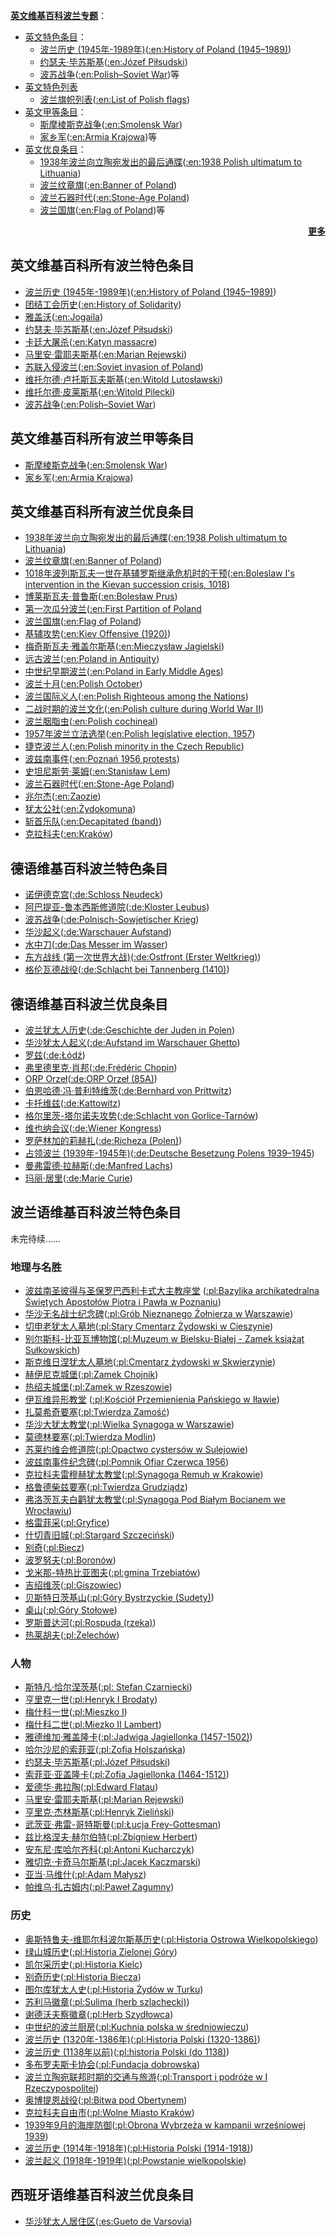 '''[[:en:Portal:Poland|英文维基百科波兰专题]]'''：
*[[:en:Category:FA-Class_Poland-related_articles|英文特色条目]]：
**[[波兰历史_(1945年-1989年)|波兰历史 (1945年-1989年)]]([[:en:History_of_Poland_(1945–1989)|:en:History of Poland (1945–1989)]])
**[[约瑟夫·毕苏斯基|约瑟夫·毕苏斯基]]([[:en:Józef_Piłsudski|:en:Józef Piłsudski]])
**[[波苏战争|波苏战争]]([[:en:Polish–Soviet_War|:en:Polish–Soviet War]])等
*[[:en:FL-Class_Poland-related_articles|英文特色列表]]
**[[波兰旗帜列表|波兰旗帜列表]]([[:en:List_of_Polish_flags|:en:List of Polish flags]])
*[[:en:Category:A-Class_Poland-related_articles|英文甲等条目]]：
**[[斯摩棱斯克战争|斯摩棱斯克战争]]([[:en:Smolensk_War|:en:Smolensk War]])
**[[家乡军|家乡军]]([[:en:Armia_Krajowa|:en:Armia Krajowa]])等
*[[:en:Category:GA-Class_Poland-related_articles|英文优良条目]]：
**[[1938年波兰向立陶宛发出的最后通牒|1938年波兰向立陶宛发出的最后通牒]]([[:en:1938_Polish_ultimatum_to_Lithuania|:en:1938 Polish ultimatum to Lithuania]])
**[[波兰纹章旗|波兰纹章旗]]([[:en:Banner_of_Poland|:en:Banner of Poland]])
**[[波兰石器时代|波兰石器时代]]([[:en:Stone-Age_Poland|:en:Stone-Age Poland]])
**[[波兰国旗|波兰国旗]]([[:en:Flag_of_Poland|:en:Flag of Poland]])等<div align="right" class="noprint">'''[[Portal:波兰/同行高标#英文维基百科所有波兰特色条目|更多]]'''</div>
<noinclude>

==英文维基百科所有波兰特色条目==
*[[波兰历史_(1945年-1989年)|波兰历史 (1945年-1989年)]]([[:en:History_of_Poland_(1945–1989)|:en:History of Poland (1945–1989)]]) 
*[[团结工会历史|团结工会历史]]([[:en:History_of_Solidarity|:en:History of Solidarity]])
*[[雅盖沃|雅盖沃]]([[:en:Jogaila|:en:Jogaila]])
*[[约瑟夫·毕苏斯基|约瑟夫·毕苏斯基]]([[:en:Józef_Piłsudski|:en:Józef Piłsudski]])
*[[卡廷大屠杀|卡廷大屠杀]]([[:en:Katyn_massacre|:en:Katyn massacre]])
*[[马里安·雷耶夫斯基|马里安·雷耶夫斯基]]([[:en:Marian_Rejewski|:en:Marian Rejewski]])
*[[苏联入侵波兰|苏联入侵波兰]]([[:en:Soviet_invasion_of_Poland|:en:Soviet invasion of Poland]])
*[[维托尔德·卢托斯瓦夫斯基|维托尔德·卢托斯瓦夫斯基]]([[:en:Witold_Lutosławski|:en:Witold Lutosławski]])
*[[维托尔德·皮莱斯基|维托尔德·皮莱斯基]]([[:en:Witold_Pilecki|:en:Witold Pilecki]])
*[[波苏战争|波苏战争]]([[:en:Polish–Soviet_War|:en:Polish–Soviet War]])
==英文维基百科所有波兰甲等条目==
*[[斯摩棱斯克战争|斯摩棱斯克战争]]([[:en:Smolensk_War|:en:Smolensk War]])
*[[家乡军|家乡军]]([[:en:Armia_Krajowa|:en:Armia Krajowa]])
==英文维基百科所有波兰优良条目==
*[[1938年波兰向立陶宛发出的最后通牒|1938年波兰向立陶宛发出的最后通牒]]([[:en:1938_Polish_ultimatum_to_Lithuania|:en:1938 Polish ultimatum to Lithuania]])
*[[波兰纹章旗|波兰纹章旗]]([[:en:Banner_of_Poland|:en:Banner of Poland]])
*[[1018年波列斯瓦夫一世在基辅罗斯继承危机时的干预|1018年波列斯瓦夫一世在基辅罗斯继承危机时的干预]]([[:en:Boleslaw_I's_intervention_in_the_Kievan_succession_crisis,_1018|:en:Boleslaw I's intervention in the Kievan succession crisis, 1018]])
*[[博莱斯瓦夫·普鲁斯|博莱斯瓦夫·普鲁斯]]([[:en:Bolesław_Prus|:en:Bolesław Prus]])
*[[第一次瓜分波兰|第一次瓜分波兰]]([[:en:First_Partition_of_Poland|:en:First Partition of Poland]]
*[[波兰国旗|波兰国旗]]([[:en:Flag_of_Poland|:en:Flag of Poland]])
*[[基辅攻势|基辅攻势]]([[:en:Kiev_Offensive_(1920)|:en:Kiev Offensive (1920)]])
*[[梅奇斯瓦夫·雅盖尔斯基|梅奇斯瓦夫·雅盖尔斯基]]([[:en:Mieczysław_Jagielski|:en:Mieczysław Jagielski]])
*[[远古波兰|远古波兰]]([[:en:Poland_in_Antiquity|:en:Poland in Antiquity]])
*[[中世纪早期波兰|中世纪早期波兰]]([[:en:Poland_in_Early_Middle_Ages|:en:Poland in Early Middle Ages]])
*[[波兰十月|波兰十月]]([[:en:Polish_October|:en:Polish October]])
*[[波兰国际义人|波兰国际义人]]([[:en:Polish_Righteous_among_the_Nations|:en:Polish Righteous among the Nations]])
*[[二战时期的波兰文化|二战时期的波兰文化]]([[:en:Polish_culture_during_World_War_II|:en:Polish culture during World War II]])
*[[波兰胭脂虫|波兰胭脂虫]]([[:en:Polish_cochineal|:en:Polish cochineal]])
*[[1957年波兰立法选举|1957年波兰立法选举]]([[:en:Polish_legislative_election,_1957|:en:Polish legislative election, 1957]])
*[[捷克波兰人|捷克波兰人]]([[:en:Polish_minority_in_the_Czech_Republic|:en:Polish minority in the Czech Republic]])
*[[波兹南事件|波兹南事件]]([[:en:Poznań_1956_protests|:en:Poznań 1956 protests]])
*[[史坦尼斯劳·莱姆|史坦尼斯劳·莱姆]]([[:en:Stanisław_Lem|:en:Stanisław Lem]])
*[[波兰石器时代|波兰石器时代]]([[:en:Stone-Age_Poland|:en:Stone-Age Poland]])
*[[兆尔杰|兆尔杰]]([[:en:Zaozie|:en:Zaozie]])
*[[犹太公社|犹太公社]]([[:en:Żydokomuna|:en:Żydokomuna]])
*[[斩首乐队|斩首乐队]]([[:en:Decapitated_(band)|:en:Decapitated (band)]])
*[[克拉科夫|克拉科夫]]([[:en:Kraków|:en:Kraków]])
==德语维基百科波兰特色条目==
*[[诺伊德克宫|诺伊德克宫]]([[:de:Schloss_Neudeck|:de:Schloss Neudeck]])
*[[阿巴提亚-鲁本西斯修道院|阿巴提亚-鲁本西斯修道院]]([[:de:Kloster_Leubus|:de:Kloster Leubus]])
*[[波苏战争|波苏战争]]([[:de:Polnisch-Sowjetischer_Krieg|:de:Polnisch-Sowjetischer Krieg]])
*[[华沙起义|华沙起义]]([[:de:Warschauer_Aufstand|:de:Warschauer Aufstand]])
*[[水中刀|水中刀]]([[:de:Das_Messer_im_Wasser|:de:Das Messer im Wasser]])
*[[东方战线_(第一次世界大战)|东方战线 (第一次世界大战)]]([[:de:Ostfront_(Erster_Weltkrieg)|:de:Ostfront (Erster Weltkrieg)]])
*[[格伦瓦德之战|格伦瓦德战役]]([[:de:Schlacht_bei_Tannenberg_(1410)|:de:Schlacht bei Tannenberg (1410)]])
==德语维基百科波兰优良条目==
*[[波兰犹太人历史|波兰犹太人历史]]([[:de:Geschichte_der_Juden_in_Polen|:de:Geschichte der Juden in Polen]])
*[[华沙犹太人起义|华沙犹太人起义]]([[:de:Aufstand_im_Warschauer_Ghetto|:de:Aufstand im Warschauer Ghetto]])
*[[罗兹|罗兹]]([[:de:Łódź|:de:Łódź]])
*[[弗里德里克·肖邦|弗里德里克·肖邦]]([[:de:Frédéric_Chopin|:de:Frédéric Chopin]])
*[[ORP_Orzeł|ORP Orzeł]]([[:de:ORP_Orzeł_(85A)|:de:ORP Orzeł (85A)]])
*[[伯恩哈德·冯·普利特维茨|伯恩哈德·冯·普利特维茨]]([[:de:Bernhard_von_Prittwitz|:de:Bernhard von Prittwitz]])
*[[卡托维兹|卡托维兹]]([[:de:Kattowitz|:de:Kattowitz]])
*[[格尔里茨-塔尔诺夫攻势|格尔里茨-塔尔诺夫攻势]]([[:de:Schlacht_von_Gorlice-Tarnów|:de:Schlacht von Gorlice-Tarnów]])
*[[维也纳会议|维也纳会议]]([[:de:Wiener_Kongress|:de:Wiener Kongress]])
*[[罗萨林加的莉赫扎|罗萨林加的莉赫扎]]([[:de:Richeza_(Polen)|:de:Richeza (Polen)]])
*[[占领波兰_(1939年-1945年)|占领波兰 (1939年-1945年)]]([[:de:Deutsche_Besetzung_Polens_1939–1945|:de:Deutsche Besetzung Polens 1939–1945]])
*[[曼弗雷德·拉赫斯|曼弗雷德·拉赫斯]]([[:de:Manfred_Lachs|:de:Manfred Lachs]])
*[[玛丽·居里|玛丽·居里]]([[:de:Marie_Curie|:de:Marie Curie]])
==波兰语维基百科波兰特色条目==
未完待续……
===地理与名胜===
*[[波兹南圣彼得与圣保罗巴西利卡式大主教座堂|波兹南圣彼得与圣保罗巴西利卡式大主教座堂]]<!--可能有误，需改之-->([[:pl:Bazylika_archikatedralna_Świętych_Apostołów_Piotra_i_Pawła_w_Poznaniu|:pl:Bazylika archikatedralna Świętych Apostołów Piotra i Pawła w Poznaniu]])
*[[华沙无名战士纪念碑|华沙无名战士纪念碑]]([[:pl:Grób_Nieznanego_Żołnierza_w_Warszawie|:pl:Grób Nieznanego Żołnierza w Warszawie]])
*[[切申老犹太人墓地|切申老犹太人墓地]]([[:pl:Stary_Cmentarz_Żydowski_w_Cieszynie|:pl:Stary Cmentarz Żydowski w Cieszynie]])
*[[别尔斯科-比亚瓦博物馆|别尔斯科-比亚瓦博物馆]]([[:pl:Muzeum_w_Bielsku-Białej_-_Zamek_książąt_Sułkowskich|:pl:Muzeum w Bielsku-Białej - Zamek książąt Sułkowskich]])
*[[斯克维日涅犹太人墓地|斯克维日涅犹太人墓地]]([[:pl:Cmentarz_żydowski_w_Skwierzynie|:pl:Cmentarz żydowski w Skwierzynie]])
*[[赫伊尼克城堡|赫伊尼克城堡]]([[:pl:Zamek_Chojnik|:pl:Zamek Chojnik]])
*[[热绍夫城堡|热绍夫城堡]]([[:pl:Zamek_w_Rzeszowie|:pl:Zamek w Rzeszowie]])
*[[伊瓦维异形教堂|伊瓦维异形教堂]]<!--可能有误-->([[:pl:Kościół_Przemienienia_Pańskiego_w_Iławie|:pl:Kościół Przemienienia Pańskiego w Iławie]])
*[[扎莫希奇要塞|扎莫希奇要塞]]([[:pl:Twierdza_Zamość|:pl:Twierdza Zamość]])
*[[华沙大犹太教堂|华沙大犹太教堂]]([[:pl:Wielka_Synagoga_w_Warszawie|:pl:Wielka Synagoga w Warszawie]])
*[[莫德林要塞|莫德林要塞]]([[:pl:Twierdza_Modlin|:pl:Twierdza Modlin]])
*[[苏莱约维会修道院|苏莱约维会修道院]]([[:pl:Opactwo_cystersów_w_Sulejowie|:pl:Opactwo cystersów w Sulejowie]])
*[[波兹南事件纪念碑|波兹南事件纪念碑]]([[:pl:Pomnik_Ofiar_Czerwca_1956|:pl:Pomnik Ofiar Czerwca 1956]])
*[[克拉科夫雷穆赫犹太教堂|克拉科夫雷穆赫犹太教堂]]([[:pl:Synagoga_Remuh_w_Krakowie|:pl:Synagoga Remuh w Krakowie]])
*[[格鲁德柴兹要塞|格鲁德柴兹要塞]]([[:pl:Twierdza_Grudziądz|:pl:Twierdza Grudziądz]])
*[[弗洛茨瓦夫白鹳犹太教堂|弗洛茨瓦夫白鹳犹太教堂]]([[:pl:Synagoga_Pod_Białym_Bocianem_we_Wrocławiu|:pl:Synagoga Pod Białym Bocianem we Wrocławiu]])
*[[格雷菲采|格雷菲采]]([[:pl:Gryfice|:pl:Gryfice]])
*[[什切青旧城|什切青旧城]]([[:pl:Stargard_Szczeciński|:pl:Stargard Szczeciński]])
*[[别奇|别奇]]([[:pl:Biecz|:pl:Biecz]])
*[[波罗努夫|波罗努夫]]([[:pl:Boronów|:pl:Boronów]])
*[[戈米那-特热比亚图夫|戈米那-特热比亚图夫]]([[:pl:gmina_Trzebiatów|:pl:gmina Trzebiatów]])
*[[吉绍维茨|吉绍维茨]]([[:pl:Giszowiec|:pl:Giszowiec]])
*[[贝斯特日茨基山|贝斯特日茨基山]]([[:pl:Góry_Bystrzyckie_(Sudety)|:pl:Góry Bystrzyckie (Sudety)]])
*[[桌山|桌山]]([[:pl:Góry_Stołowe|:pl:Góry Stołowe]])
*[[罗斯普达河|罗斯普达河]]([[:pl:Rospuda_(rzeka)|:pl:Rospuda (rzeka)]])
*[[热莱胡夫|热莱胡夫]]([[:pl:Żelechów|:pl:Żelechów]])

===人物===
*[[斯特凡·恰尔涅茨基|斯特凡·恰尔涅茨基]]([[:pl:_Stefan_Czarniecki|:pl: Stefan Czarniecki]])
*[[亨里克一世|亨里克一世]]([[:pl:Henryk_I_Brodaty|:pl:Henryk I Brodaty]])
*[[梅什科一世|梅什科一世]]([[:pl:Mieszko_I|:pl:Mieszko I]])
*[[梅什科二世|梅什科二世]]([[:pl:Miezko_II_Lambert|:pl:Miezko II Lambert]])
*[[雅德维加·雅盖隆卡|雅德维加·雅盖隆卡]]([[:pl:Jadwiga_Jagiellonka_(1457-1502)|:pl:Jadwiga Jagiellonka (1457-1502)]])
*[[哈尔沙尼的索菲亚|哈尔沙尼的索菲亚]]([[:pl:Zofia_Holszańska|:pl:Zofia Holszańska]])
*[[约瑟夫·毕苏斯基|约瑟夫·毕苏斯基]]([[:pl:Józef_Piłsudski|:pl:Józef Piłsudski]])
*[[索菲亚·亚盖隆卡|索菲亚·亚盖隆卡]]([[:pl:Zofia_Jagiellonka_(1464-1512)|:pl:Zofia Jagiellonka (1464-1512)]])
*[[爱德华·弗拉陶|爱德华·弗拉陶]]([[:pl:Edward_Flatau|:pl:Edward Flatau]])
*[[马里安·雷耶夫斯基|马里安·雷耶夫斯基]]([[:pl:Marian_Rejewski|:pl:Marian Rejewski]])
*[[亨里克·杰林斯基|亨里克·杰林斯基]]([[:pl:Henryk_Zieliński|:pl:Henryk Zieliński]])
*[[武茨亚·弗雷-哥特斯曼|武茨亚·弗雷-哥特斯曼]]([[:pl:Łucja_Frey-Gottesman|:pl:Łucja Frey-Gottesman]])
*[[兹比格涅夫·赫尔伯特|兹比格涅夫·赫尔伯特]]([[:pl:Zbigniew_Herbert|:pl:Zbigniew Herbert]])
*[[安东尼·库哈尔齐科|安东尼·库哈尔齐科]]([[:pl:Antoni_Kucharczyk|:pl:Antoni Kucharczyk]])
*[[雅切克·卡奇马尔斯基|雅切克·卡奇马尔斯基]]([[:pl:Jacek_Kaczmarski|:pl:Jacek Kaczmarski]]) 
*[[亚当·马维什|亚当·马维什]]([[:pl:Adam_Małysz|:pl:Adam Małysz]])
*[[帕维乌·扎古姆内|帕维乌·扎古姆内]]([[:pl:Paweł_Zagumny|:pl:Paweł Zagumny]])
===历史===
*[[奥斯特鲁夫-维耶尔科波尔斯基历史|奥斯特鲁夫-维耶尔科波尔斯基历史]]([[:pl:Historia_Ostrowa_Wielkopolskiego|:pl:Historia Ostrowa Wielkopolskiego]])
*[[绿山城历史|绿山城历史]]([[:pl:Historia_Zielonej_Góry|:pl:Historia Zielonej Góry]])
*[[凯尔采历史|凯尔采历史]]([[:pl:Historia_Kielc|:pl:Historia Kielc]])
*[[别奇历史|别奇历史]]([[:pl:Historia_Biecza|:pl:Historia Biecza]])
*[[图尔库犹太人史|图尔库犹太人史]]([[:pl:Historia_Żydów_w_Turku|:pl:Historia Żydów w Turku]])
*[[苏利马徽章|苏利马徽章]]([[:pl:Sulima_(herb_szlachecki)|:pl:Sulima (herb szlachecki)]])
*[[谢德沃夫察徽章|谢德沃夫察徽章]]([[:pl:Herb_Szydłowca|:pl:Herb Szydłowca]])
*[[中世纪的波兰厨房|中世纪的波兰厨房]]([[:pl:Kuchnia_polska_w_średniowieczu|:pl:Kuchnia polska w średniowieczu]])
*[[波兰历史_(1320年-1386年)|波兰历史 (1320年-1386年)]]([[:pl:Historia_Polski_(1320-1386)|:pl:Historia Polski (1320-1386)]])
*[[波兰历史_(1138年以前)|波兰历史 (1138年以前)]]([[:pl:historia_Polski_(do_1138)|:pl:historia Polski (do 1138)]])
*[[多布罗夫斯卡协会|多布罗夫斯卡协会]]([[:pl:Fundacja_dobrowska|:pl:Fundacja dobrowska]])
*[[波兰立陶宛联邦时期的交通与旅游|波兰立陶宛联邦时期的交通与旅游]]([[:pl:Transport_i_podróże_w_I_Rzeczypospolitej|:pl:Transport i podróże w I Rzeczypospolitej]])
*[[奥博提恩战役|奥博提恩战役]]([[:pl:Bitwa_pod_Obertynem|:pl:Bitwa pod Obertynem]])
*[[克拉科夫自由市|克拉科夫自由市]]([[:pl:Wolne_Miasto_Kraków|:pl:Wolne Miasto Kraków]])
*[[1939年9月的海岸防御|1939年9月的海岸防御]]([[:pl:Obrona_Wybrzeża_w_kampanii_wrześniowej_1939|:pl:Obrona Wybrzeża w kampanii wrześniowej 1939]])
*[[波兰历史_(1914年-1918年)|波兰历史 (1914年-1918年)]]([[:pl:Historia_Polski_(1914-1918)|:pl:Historia Polski (1914-1918)]])
*[[波兰起义_(1918年-1919年)|波兰起义 (1918年-1919年)]]([[:pl:Powstanie_wielkopolskie|:pl:Powstanie wielkopolskie]])
==西班牙语维基百科波兰优良条目==
*[[华沙犹太人居住区|华沙犹太人居住区]]([[:es:Gueto_de_Varsovia|:es:Gueto de Varsovia]])
</noinclude>